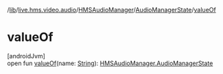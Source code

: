 /[lib](/api-reference/android/v2/home/content)/[live.hms.video.audio](../../index)/[HMSAudioManager](../index)/[AudioManagerState](index)/[valueOf](value-of)

# valueOf

[androidJvm]\
open fun [valueOf](value-of)(name: [String](https://developer.android.com/reference/kotlin/java/lang/String.html)): [HMSAudioManager.AudioManagerState](index)
